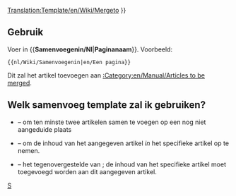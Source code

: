 <noinclude>[[Translation:Template/en/Wiki/Mergeto]]</noinclude>
{{en/Ambox| type  = move
| image = en/Wiki/Mergeto.png
| text  =  {{#IF: {{{1|}}} |Er wordt voorgesteld dat dit artikel of deze sectie wordt <span class="plainlinks">[http://en.wikipedia.org/wiki/Wikipedia:Merging opgenomen]</span> in<!--
                            --> ''[[:{{NAMESPACE}}:{{{1}}}|{{{1}}}]]''. ([[:{{NAMESPACE}} talk:{{{1}}}|Discussie]]) | Er is geen paginanaam gegeven, bewerk dit of verwijder deze template
}} }}<includeonly>{{{2|[[Category:en/Manual/Articles to be merged|{{PAGENAME}}]]}}}</includeonly><noinclude>

==Gebruik==
Voer in <nowiki>{{</nowiki>'''Samenvoegenin/Nl'''|'''Paginanaam'''<nowiki>}}</nowiki>. Voorbeeld:
<pre>{{nl/Wiki/Samenvoegenin|en/Een pagina}}</pre>
Dit zal het artikel toevoegen aan [[:Category:en/Manual/Articles to be merged]].

== Welk samenvoeg template zal ik gebruiken? ==
* {{en/S|Samenvoegen/Nl}} &ndash; om ten minste twee artikelen samen te voegen op een nog niet aangeduide plaats
* {{en/S|Samenvoegenin/Nl}} &ndash; om de inhoud van het aangegeven artikel ''in'' het specifieke artikel op te nemen.
* {{en/S|Samenvoegenvan/Nl}} &ndash; het tegenovergestelde van {{en/S|Samenvoegenin/Nl}}; de inhoud van het specifieke artikel moet toegevoegd worden aan dit aangegeven artikel.

[[Category:nl/Manual/Base Set/Berichtenbox|S]]</noinclude>
